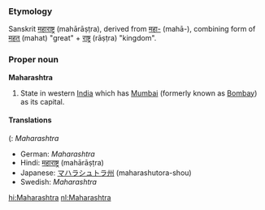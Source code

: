===Etymology===
Sanskrit [[महाराष्ट्र]] (mahārāṣṭra), derived from [[महा-]] (mahā-),
combining form of [[महत्]] (mahat) "great" + [[राष्ट्र]] (rāṣṭra) "kingdom".

===Proper noun===
'''Maharashtra'''
#State in western [[India]] which has [[Mumbai]] (formerly known as [[Bombay]]) as its capital.

====Translations====
({{nl}}: ''Maharashtra''
*German: ''Maharashtra''
*Hindi: [[महाराष्ट्र]] (mahārāṣṭra)
*Japanese: [[マハラシュトラ州]] (maharashutora-shou)
*Swedish: ''Maharashtra''

[[hi:Maharashtra]]
[[nl:Maharashtra]]